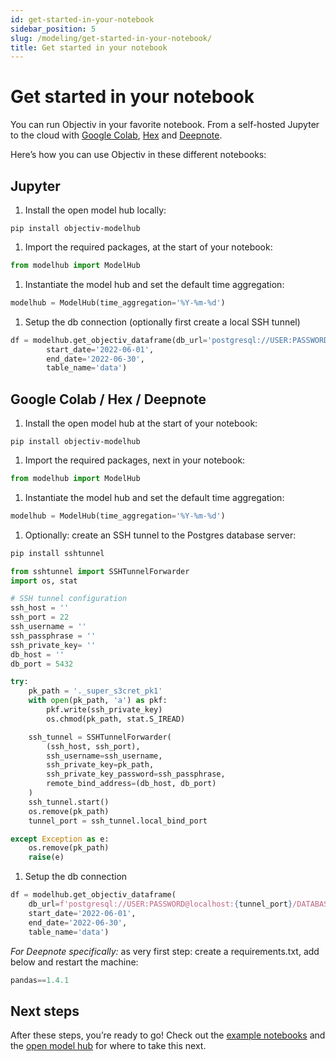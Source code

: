 ```yaml
---
id: get-started-in-your-notebook
sidebar_position: 5
slug: /modeling/get-started-in-your-notebook/
title: Get started in your notebook
---
```


# Get started in your notebook

You can run Objectiv in your favorite notebook. From a self-hosted Jupyter to the cloud with
[Google Colab](https://colab.research.google.com/), [Hex](https://hex.tech/) and
[Deepnote](https://deepnote.com).

Here’s how you can use Objectiv in these different notebooks:

## Jupyter

1. Install the open model hub locally:
```console
pip install objectiv-modelhub
```

1. Import the required packages, at the start of your notebook:
```python
from modelhub import ModelHub
```

1. Instantiate the model hub and set the default time aggregation:
```python
modelhub = ModelHub(time_aggregation='%Y-%m-%d')
```

1. Setup the db connection (optionally first create a local SSH tunnel)
```python
df = modelhub.get_objectiv_dataframe(db_url='postgresql://USER:PASSWORD@HOST:PORT/DATABASE',
        start_date='2022-06-01',
        end_date='2022-06-30',
        table_name='data')
```

## Google Colab / Hex / Deepnote

1. Install the open model hub at the start of your notebook:
```console
pip install objectiv-modelhub
```

1. Import the required packages, next in your notebook:
```python
from modelhub import ModelHub
```

1. Instantiate the model hub and set the default time aggregation:
```python
modelhub = ModelHub(time_aggregation='%Y-%m-%d')
```

1. Optionally: create an SSH tunnel to the Postgres database server:
```python
pip install sshtunnel
```

```python
from sshtunnel import SSHTunnelForwarder
import os, stat

# SSH tunnel configuration
ssh_host = ''
ssh_port = 22
ssh_username = ''
ssh_passphrase = ''
ssh_private_key= ''
db_host = ''
db_port = 5432

try:
    pk_path = '._super_s3cret_pk1'
    with open(pk_path, 'a') as pkf:
        pkf.write(ssh_private_key)
        os.chmod(pk_path, stat.S_IREAD)

    ssh_tunnel = SSHTunnelForwarder(
        (ssh_host, ssh_port),
        ssh_username=ssh_username,
        ssh_private_key=pk_path,
        ssh_private_key_password=ssh_passphrase,
        remote_bind_address=(db_host, db_port)
    )
    ssh_tunnel.start()
    os.remove(pk_path)
    tunnel_port = ssh_tunnel.local_bind_port

except Exception as e:
    os.remove(pk_path)
    raise(e)
```

1. Setup the db connection
```python
df = modelhub.get_objectiv_dataframe(
    db_url=f'postgresql://USER:PASSWORD@localhost:{tunnel_port}/DATABASE',
    start_date='2022-06-01',
    end_date='2022-06-30',
    table_name='data')
```

*For Deepnote specifically:*
as very first step: create a requirements.txt, add below and restart the machine:

```python
pandas==1.4.1
```

## Next steps

After these steps, you’re ready to go! Check out the [example notebooks](/modeling/index.mdx) and the
[open model hub](/modeling/open-model-hub/index.mdx) for where to take this next.
